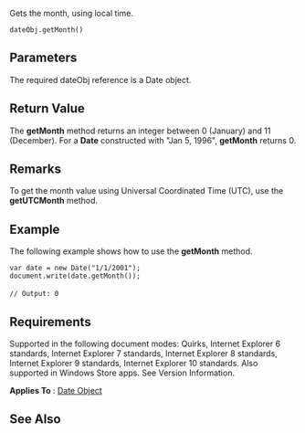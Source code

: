 Gets the month, using local time.

 dateObj.getMonth()

==Parameters==
The required dateObj reference is a Date object.


==Return Value==
The '''getMonth''' method returns an integer between 0 (January) and 11 (December). For a '''Date''' constructed with "Jan 5, 1996", '''getMonth''' returns 0.


==Remarks==
To get the month value using Universal Coordinated Time (UTC), use the '''getUTCMonth''' method.


==Example==
The following example shows how to use the '''getMonth''' method.

 var date = new Date("1/1/2001");
 document.write(date.getMonth());
 
 // Output: 0

==Requirements==
Supported in the following document modes: Quirks, Internet Explorer 6 standards, Internet Explorer 7 standards, Internet Explorer 8 standards, Internet Explorer 9 standards, Internet Explorer 10 standards. Also supported in Windows Store apps. See Version Information.

'''Applies To''' : [[Objects/Date|Date Object]]


==See Also==

              

              

              
